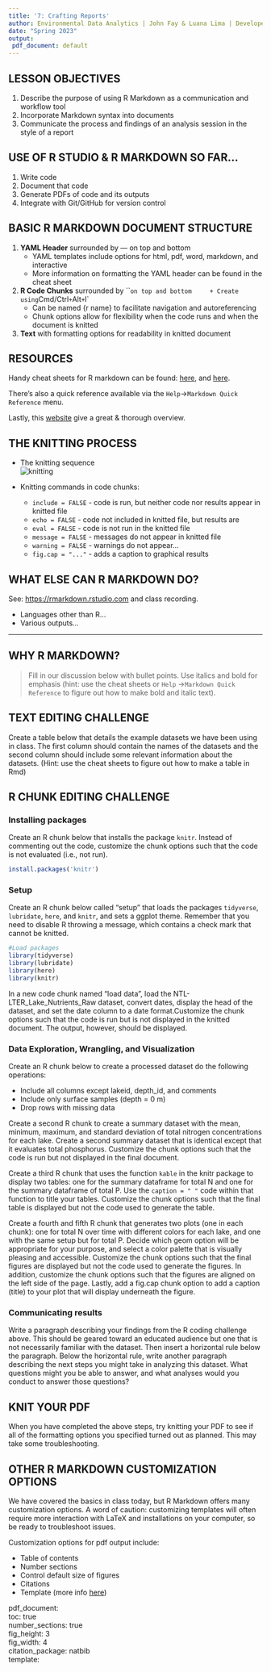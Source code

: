 ```yaml
---
title: '7: Crafting Reports'
author: Environmental Data Analytics | John Fay & Luana Lima | Developed by Kateri Salk
date: "Spring 2023"
output:
 pdf_document: default
---
```


## LESSON OBJECTIVES

1.  Describe the purpose of using R Markdown as a communication and workflow tool
2.  Incorporate Markdown syntax into documents
3.  Communicate the process and findings of an analysis session in the style of a report

## USE OF R STUDIO & R MARKDOWN SO FAR...

1.  Write code
2.  Document that code
3.  Generate PDFs of code and its outputs
4.  Integrate with Git/GitHub for version control

## BASIC R MARKDOWN DOCUMENT STRUCTURE

1.  **YAML Header** surrounded by --- on top and bottom
    -   YAML templates include options for html, pdf, word, markdown, and interactive
    -   More information on formatting the YAML header can be found in the cheat sheet
2.  **R Code Chunks** surrounded by \`\``on top and bottom     + Create using`Cmd/Ctrl`+`Alt`+`I\`
    -   Can be named {r name} to facilitate navigation and autoreferencing
    -   Chunk options allow for flexibility when the code runs and when the document is knitted
3.  **Text** with formatting options for readability in knitted document

## RESOURCES

Handy cheat sheets for R markdown can be found: [here](https://rstudio.com/wp-content/uploads/2015/03/rmarkdown-reference.pdf), and [here](https://raw.githubusercontent.com/rstudio/cheatsheets/master/rmarkdown-2.0.pdf).

There's also a quick reference available via the `Help`→`Markdown Quick Reference` menu.

Lastly, this [website](https://rmarkdown.rstudio.com) give a great & thorough overview.

## THE KNITTING PROCESS

-   The knitting sequence\
    ![knitting](./img/rmarkdownflow.png)

- Knitting commands in code chunks:
  -  `include = FALSE` - code is run, but neither code nor results appear in knitted file
  -  `echo = FALSE` - code not included in knitted file, but results are
  -  `eval = FALSE` - code is not run in the knitted file
  -  `message = FALSE` - messages do not appear in knitted file
  -  `warning = FALSE` - warnings do not appear...
  -  `fig.cap = "..."` - adds a caption to graphical results

## WHAT ELSE CAN R MARKDOWN DO?

See: <https://rmarkdown.rstudio.com> and class recording. 

* Languages other than R... 
* Various outputs...

------------------------------------------------------------------------

## WHY R MARKDOWN?

>Fill in our discussion below with bullet points. Use italics and bold for emphasis (hint: use the cheat sheets or `Help` →`Markdown Quick Reference` to figure out how to make bold and italic text).

## TEXT EDITING CHALLENGE

Create a table below that details the example datasets we have been using in class. The first column should contain the names of the datasets and the second column should include some relevant information about the datasets. (Hint: use the cheat sheets to figure out how to make a table in Rmd)



## R CHUNK EDITING CHALLENGE

### Installing packages

Create an R chunk below that installs the package `knitr`. Instead of commenting out the code, customize the chunk options such that the code is not evaluated (i.e., not run).

```r
install.packages('knitr')
```

### Setup

Create an R chunk below called "setup" that loads the packages `tidyverse`, `lubridate`, `here`, and `knitr`, and sets a ggplot theme. Remember that you need to disable R throwing a message, which contains a check mark that cannot be knitted.


```r
#Load packages
library(tidyverse)
library(lubridate)
library(here)
library(knitr)

```



In a new code chunk named "load data", load the NTL-LTER_Lake_Nutrients_Raw dataset, convert dates, display the head of the dataset, and set the date column to a date format.Customize the chunk options such that the code is run but is not displayed in the knitted document. The output, however, should be displayed.


### Data Exploration, Wrangling, and Visualization

Create an R chunk below to create a processed dataset do the following operations:

-   Include all columns except lakeid, depth_id, and comments
-   Include only surface samples (depth = 0 m)
-   Drop rows with missing data

Create a second R chunk to create a summary dataset with the mean, minimum, maximum, and standard deviation of total nitrogen concentrations for each lake. Create a second summary dataset that is identical except that it evaluates total phosphorus. Customize the chunk options such that the code is run but not displayed in the final document.

Create a third R chunk that uses the function `kable` in the knitr package to display two tables: one for the summary dataframe for total N and one for the summary dataframe of total P. Use the `caption = " "` code within that function to title your tables. Customize the chunk options such that the final table is displayed but not the code used to generate the table.

Create a fourth and fifth R chunk that generates two plots (one in each chunk): one for total N over time with different colors for each lake, and one with the same setup but for total P. Decide which geom option will be appropriate for your purpose, and select a color palette that is visually pleasing and accessible. Customize the chunk options such that the final figures are displayed but not the code used to generate the figures. In addition, customize the chunk options such that the figures are aligned on the left side of the page. Lastly, add a fig.cap chunk option to add a caption (title) to your plot that will display underneath the figure.

### Communicating results

Write a paragraph describing your findings from the R coding challenge above. This should be geared toward an educated audience but one that is not necessarily familiar with the dataset. Then insert a horizontal rule below the paragraph. Below the horizontal rule, write another paragraph describing the next steps you might take in analyzing this dataset. What questions might you be able to answer, and what analyses would you conduct to answer those questions?


## KNIT YOUR PDF

When you have completed the above steps, try knitting your PDF to see if all of the formatting options you specified turned out as planned. This may take some troubleshooting.

## OTHER R MARKDOWN CUSTOMIZATION OPTIONS

We have covered the basics in class today, but R Markdown offers many customization options. A word of caution: customizing templates will often require more interaction with LaTeX and installations on your computer, so be ready to troubleshoot issues.

Customization options for pdf output include:

-   Table of contents
-   Number sections
-   Control default size of figures
-   Citations
-   Template (more info [here](http://jianghao.wang/post/2017-12-08-rmarkdown-templates/))

pdf_document:\
toc: true\
number_sections: true\
fig_height: 3\
fig_width: 4\
citation_package: natbib\
template:
